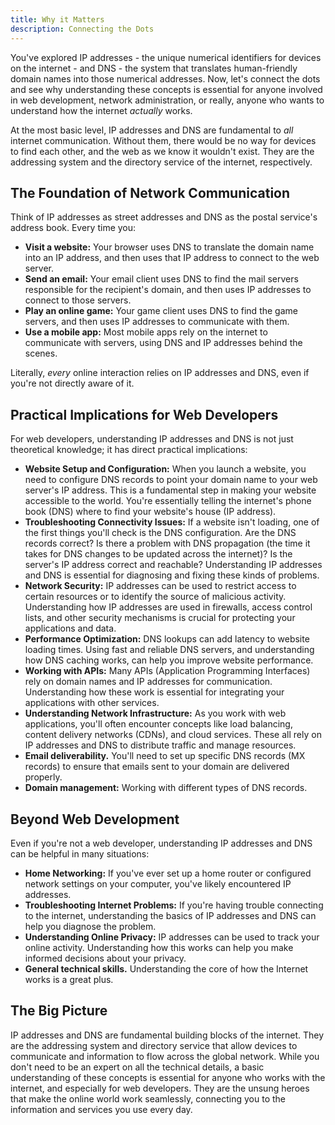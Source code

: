```yaml
---
title: Why it Matters
description: Connecting the Dots
---
```


You've explored IP addresses - the unique numerical identifiers for devices on the internet - and DNS - the system that translates human-friendly domain names into those numerical addresses. Now, let's connect the dots and see why understanding these concepts is essential for anyone involved in web development, network administration, or really, anyone who wants to understand how the internet _actually_ works.

At the most basic level, IP addresses and DNS are fundamental to _all_ internet communication. Without them, there would be no way for devices to find each other, and the web as we know it wouldn't exist. They are the addressing system and the directory service of the internet, respectively.

## The Foundation of Network Communication

Think of IP addresses as street addresses and DNS as the postal service's address book. Every time you:

- **Visit a website:** Your browser uses DNS to translate the domain name into an IP address, and then uses that IP address to connect to the web server.
- **Send an email:** Your email client uses DNS to find the mail servers responsible for the recipient's domain, and then uses IP addresses to connect to those servers.
- **Play an online game:** Your game client uses DNS to find the game servers, and then uses IP addresses to communicate with them.
- **Use a mobile app:** Most mobile apps rely on the internet to communicate with servers, using DNS and IP addresses behind the scenes.

Literally, _every_ online interaction relies on IP addresses and DNS, even if you're not directly aware of it.

## Practical Implications for Web Developers

For web developers, understanding IP addresses and DNS is not just theoretical knowledge; it has direct practical implications:

- **Website Setup and Configuration:** When you launch a website, you need to configure DNS records to point your domain name to your web server's IP address. This is a fundamental step in making your website accessible to the world. You're essentially telling the internet's phone book (DNS) where to find your website's house (IP address).
- **Troubleshooting Connectivity Issues:** If a website isn't loading, one of the first things you'll check is the DNS configuration. Are the DNS records correct? Is there a problem with DNS propagation (the time it takes for DNS changes to be updated across the internet)? Is the server's IP address correct and reachable? Understanding IP addresses and DNS is essential for diagnosing and fixing these kinds of problems.
- **Network Security:** IP addresses can be used to restrict access to certain resources or to identify the source of malicious activity. Understanding how IP addresses are used in firewalls, access control lists, and other security mechanisms is crucial for protecting your applications and data.
- **Performance Optimization:** DNS lookups can add latency to website loading times. Using fast and reliable DNS servers, and understanding how DNS caching works, can help you improve website performance.
- **Working with APIs:** Many APIs (Application Programming Interfaces) rely on domain names and IP addresses for communication. Understanding how these work is essential for integrating your applications with other services.
- **Understanding Network Infrastructure:** As you work with web applications, you'll often encounter concepts like load balancing, content delivery networks (CDNs), and cloud services. These all rely on IP addresses and DNS to distribute traffic and manage resources.
- **Email deliverability.** You'll need to set up specific DNS records (MX records) to ensure that emails sent to your domain are delivered properly.
- **Domain management:** Working with different types of DNS records.

## Beyond Web Development

Even if you're not a web developer, understanding IP addresses and DNS can be helpful in many situations:

- **Home Networking:** If you've ever set up a home router or configured network settings on your computer, you've likely encountered IP addresses.
- **Troubleshooting Internet Problems:** If you're having trouble connecting to the internet, understanding the basics of IP addresses and DNS can help you diagnose the problem.
- **Understanding Online Privacy:** IP addresses can be used to track your online activity. Understanding how this works can help you make informed decisions about your privacy.
- **General technical skills.** Understanding the core of how the Internet works is a great plus.

## The Big Picture

IP addresses and DNS are fundamental building blocks of the internet. They are the addressing system and directory service that allow devices to communicate and information to flow across the global network. While you don't need to be an expert on all the technical details, a basic understanding of these concepts is essential for anyone who works with the internet, and especially for web developers. They are the unsung heroes that make the online world work seamlessly, connecting you to the information and services you use every day.
